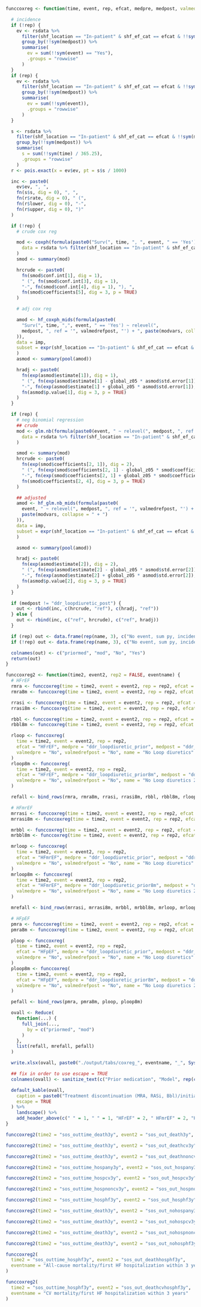 ```r

funccoxreg <- function(time, event, rep, efcat, medpre, medpost, valmedpre = "Yes", valmedrefpost = "Yes", name) {

  # incidence
  if (!rep) {
    ev <- rsdata %>%
      filter(shf_location == "In-patient" & shf_ef_cat == efcat & !!sym(medpre) == valmedpre) %>%
      group_by(!!sym(medpost)) %>%
      summarise(
        ev = sum(!!sym(event) == "Yes"),
        .groups = "rowwise"
      )
  }
  if (rep) {
    ev <- rsdata %>%
      filter(shf_location == "In-patient" & shf_ef_cat == efcat & !!sym(medpre) == valmedpre) %>%
      group_by(!!sym(medpost)) %>%
      summarise(
        ev = sum(!!sym(event)),
        .groups = "rowwise"
      )
  }

  s <- rsdata %>%
    filter(shf_location == "In-patient" & shf_ef_cat == efcat & !!sym(medpre) == valmedpre) %>%
    group_by(!!sym(medpost)) %>%
    summarise(
      s = sum(!!sym(time) / 365.25),
      .groups = "rowwise"
    )
  r <- pois.exact(x = ev$ev, pt = s$s / 1000)

  inc <- paste0(
    ev$ev, ", ",
    fn(s$s, dig = 0), ", ",
    fn(r$rate, dig = 0), " (",
    fn(r$lower, dig = 0), "-",
    fn(r$upper, dig = 0), ")"
  )

  if (!rep) {
    # crude cox reg

    mod <- coxph(formula(paste0("Surv(", time, ", ", event, " == 'Yes') ~ relevel(", medpost, ", ref = '", valmedrefpost, "')")),
      data = rsdata %>% filter(shf_location == "In-patient" & shf_ef_cat == efcat & !!sym(medpre) == valmedpre)
    )
    smod <- summary(mod)

    hrcrude <- paste0(
      fn(smod$conf.int[1], dig = 1),
      " (", fn(smod$conf.int[3], dig = 1),
      "-", fn(smod$conf.int[4], dig = 1), "), ",
      fn(smod$coefficients[5], dig = 3, p = TRUE)
    )

    # adj cox reg

    amod <- hf_coxph_mids(formula(paste0(
      "Surv(", time, ",", event, " == 'Yes') ~ relevel(",
      medpost, ", ref = '", valmedrefpost, "') + ", paste(modvars, collapse = " + ")
    )),
    data = imp,
    subset = expr(shf_location == "In-patient" & shf_ef_cat == efcat & !!sym(medpre) == valmedpre)
    )
    asmod <- summary(pool(amod))

    hradj <- paste0(
      fn(exp(asmod$estimate[1]), dig = 1),
      " (", fn(exp(asmod$estimate[1] - global_z05 * asmod$std.error[1]), dig = 1),
      "-", fn(exp(asmod$estimate[1] + global_z05 * asmod$std.error[1]), dig = 1), "), ",
      fn(asmod$p.value[1], dig = 3, p = TRUE)
    )
  }

  if (rep) {
    # neg binomial regression
    ## crude
    mod <- glm.nb(formula(paste0(event, " ~ relevel(", medpost, ", ref = '", valmedrefpost, "') + offset(log(", time, "))")),
      data = rsdata %>% filter(shf_location == "In-patient" & shf_ef_cat == efcat & !!sym(medpre) == valmedpre)
    )

    smod <- summary(mod)
    hrcrude <- paste0(
      fn(exp(smod$coefficients[2, 1]), dig = 2),
      " (", fn(exp(smod$coefficients[2, 1] - global_z05 * smod$coefficients[2, 2]), dig = 2),
      "-", fn(exp(smod$coefficients[2, 1] + global_z05 * smod$coefficients[2, 2]), dig = 2), "), ",
      fn(smod$coefficients[2, 4], dig = 3, p = TRUE)
    )

    ## adjusted
    amod <- hf_glm.nb_mids(formula(paste0(
      event, " ~ relevel(", medpost, ", ref = '", valmedrefpost, "') + offset(log(", time, ")) +",
      paste(modvars, collapse = " + ")
    )),
    data = imp,
    subset = expr(shf_location == "In-patient" & shf_ef_cat == efcat & !!sym(medpre) == valmedpre)
    )

    asmod <- summary(pool(amod))

    hradj <- paste0(
      fn(exp(asmod$estimate[2]), dig = 2),
      " (", fn(exp(asmod$estimate[2] - global_z05 * asmod$std.error[2]), dig = 2),
      "-", fn(exp(asmod$estimate[2] + global_z05 * asmod$std.error[2]), dig = 2), "), ",
      fn(asmod$p.value[2], dig = 3, p = TRUE)
    )
  }

  if (medpost != "ddr_loopdiuretic_post") {
    out <- rbind(inc, c(hrcrude, "ref"), c(hradj, "ref"))
  } else {
    out <- rbind(inc, c("ref", hrcrude), c("ref", hradj))
  }

  if (rep) out <- data.frame(rep(name, 3), c("No event, sum py, incidence per 1000 py", "Crude IRR (95% CI), p", "Adjusted IRR (95% CI), p"), out)
  if (!rep) out <- data.frame(rep(name, 3), c("No event, sum py, incidence per 1000 py", "Crude HR (95% CI), p", "Adjusted HR (95% CI), p"), out)

  colnames(out) <- c("priormed", "mod", "No", "Yes")
  return(out)
}

funccoxreg2 <- function(time2, event2, rep2 = FALSE, eventname) {
  # HFrEF
  rmra <- funccoxreg(time = time2, event = event2, rep = rep2, efcat = "HFrEF", medpre = "ddr_mra_prior", medpost = "ddr_mra_post", name = "MRA")
  rmra8m <- funccoxreg(time = time2, event = event2, rep = rep2, efcat = "HFrEF", medpre = "ddr_mra_prior8m", medpost = "ddr_mra_post", name = "MRA 2 dd/8 mo")

  rrasi <- funccoxreg(time = time2, event = event2, rep = rep2, efcat = "HFrEF", medpre = "ddr_rasi_prior", medpost = "ddr_rasi_post", name = "RASi")
  rrasi8m <- funccoxreg(time = time2, event = event2, rep = rep2, efcat = "HFrEF", medpre = "ddr_rasi_prior8m", medpost = "ddr_rasi_post", name = "RASi 2 dd/8 mo")

  rbbl <- funccoxreg(time = time2, event = event2, rep = rep2, efcat = "HFrEF", medpre = "ddr_bbl_prior", medpost = "ddr_bbl_post", name = "Bbl")
  rbbl8m <- funccoxreg(time = time2, event = event2, rep = rep2, efcat = "HFrEF", medpre = "ddr_bbl_prior8m", medpost = "ddr_bbl_post", name = "Bbl 2 dd/8 mo")

  rloop <- funccoxreg(
    time = time2, event = event2, rep = rep2,
    efcat = "HFrEF", medpre = "ddr_loopdiuretic_prior", medpost = "ddr_loopdiuretic_post",
    valmedpre = "No", valmedrefpost = "No", name = "No Loop diuretics"
  )
  rloop8m <- funccoxreg(
    time = time2, event = event2, rep = rep2,
    efcat = "HFrEF", medpre = "ddr_loopdiuretic_prior8m", medpost = "ddr_loopdiuretic_post",
    valmedpre = "No", valmedrefpost = "No", name = "No Loop diuretics 2 dd/8 mo"
  )

  refall <- bind_rows(rmra, rmra8m, rrasi, rrasi8m, rbbl, rbbl8m, rloop, rloop8m)

  # HFmrEF
  mrrasi <- funccoxreg(time = time2, event = event2, rep = rep2, efcat = "HFmrEF", medpre = "ddr_rasi_prior", medpost = "ddr_rasi_post", name = "RASi")
  mrrasi8m <- funccoxreg(time = time2, event = event2, rep = rep2, efcat = "HFmrEF", medpre = "ddr_rasi_prior8m", medpost = "ddr_rasi_post", name = "RASi 2 dd/8 mo")

  mrbbl <- funccoxreg(time = time2, event = event2, rep = rep2, efcat = "HFmrEF", medpre = "ddr_bbl_prior", medpost = "ddr_bbl_post", name = "Bbl")
  mrbbl8m <- funccoxreg(time = time2, event = event2, rep = rep2, efcat = "HFmrEF", medpre = "ddr_bbl_prior8m", medpost = "ddr_bbl_post", name = "Bbl 2 dd/8 mo")

  mrloop <- funccoxreg(
    time = time2, event = event2, rep = rep2,
    efcat = "HFmrEF", medpre = "ddr_loopdiuretic_prior", medpost = "ddr_loopdiuretic_post",
    valmedpre = "No", valmedrefpost = "No", name = "No Loop diuretics"
  )
  mrloop8m <- funccoxreg(
    time = time2, event = event2, rep = rep2,
    efcat = "HFmrEF", medpre = "ddr_loopdiuretic_prior8m", medpost = "ddr_loopdiuretic_post",
    valmedpre = "No", valmedrefpost = "No", name = "No Loop diuretics 2 dd/8 mo"
  )

  mrefall <- bind_rows(mrrasi, mrrasi8m, mrbbl, mrbbl8m, mrloop, mrloop8m)

  # HFpEF
  pmra <- funccoxreg(time = time2, event = event2, rep = rep2, efcat = "HFpEF", medpre = "ddr_mra_prior", medpost = "ddr_mra_post", name = "MRA")
  pmra8m <- funccoxreg(time = time2, event = event2, rep = rep2, efcat = "HFpEF", medpre = "ddr_mra_prior8m", medpost = "ddr_mra_post", name = "MRA 2 dd/8 mo")

  ploop <- funccoxreg(
    time = time2, event = event2, rep = rep2,
    efcat = "HFpEF", medpre = "ddr_loopdiuretic_prior", medpost = "ddr_loopdiuretic_post",
    valmedpre = "No", valmedrefpost = "No", name = "No Loop diuretics"
  )
  ploop8m <- funccoxreg(
    time = time2, event = event2, rep = rep2,
    efcat = "HFpEF", medpre = "ddr_loopdiuretic_prior8m", medpost = "ddr_loopdiuretic_post",
    valmedpre = "No", valmedrefpost = "No", name = "No Loop diuretics 2 dd/8 mo"
  )

  pefall <- bind_rows(pmra, pmra8m, ploop, ploop8m)

  ovall <- Reduce(
    function(...) {
      full_join(...,
        by = c("priormed", "mod")
      )
    },
    list(refall, mrefall, pefall)
  )

  write.xlsx(ovall, paste0("./output/tabs/coxreg_", eventname, "_", Sys.Date(), ".xlsx"), rowNames = FALSE)

  ## fix in order to use escape = TRUE
  colnames(ovall) <- sanitize_text(c("Prior medication", "Model", rep(c("No treatment", "Treatment"), 3)))

  default_kable(ovall,
    caption = paste0("Treatment discontinuation (MRA, RASi, Bbl)/initiation (Loopdiuretics) - ", eventname),
    escape = TRUE
  ) %>%
    landscape() %>%
    add_header_above(c(" " = 1, " " = 1, "HFrEF" = 2, " HFmrEF" = 2, "HFpEF" = 2))
}
```

```r

funccoxreg2(time2 = "sos_outtime_death3y", event2 = "sos_out_death3y", eventname = "All-cause mortality within 3 years")
```

```r

funccoxreg2(time2 = "sos_outtime_death3y", event2 = "sos_out_deathcv3y", eventname = "CV mortality within 3 years")
```

```r

funccoxreg2(time2 = "sos_outtime_death3y", event2 = "sos_out_deathnoncv3y", eventname = "Non-CV mortality within 3 years")
```

```r

funccoxreg2(time2 = "sos_outtime_hospany3y", event2 = "sos_out_hospany3y", eventname = "First all-cause hospitalization within 3 years")
```

```r

funccoxreg2(time2 = "sos_outtime_hospcv3y", event2 = "sos_out_hospcv3y", eventname = "First CV hospitalization within 3 years")
```

```r

funccoxreg2(time2 = "sos_outtime_hospnoncv3y", event2 = "sos_out_hospnoncv3y", eventname = "First non-CV hospitalization within 3 years")
```

```r

funccoxreg2(time2 = "sos_outtime_hosphf3y", event2 = "sos_out_hosphf3y", eventname = "First HF hospitalization within 3 years")
```

```r

funccoxreg2(time2 = "sos_outtime_death3y", event2 = "sos_out_nohospany3y", rep2 = TRUE, eventname = "All-cause hospitalization within 3 years")
```

```r

funccoxreg2(time2 = "sos_outtime_death3y", event2 = "sos_out_nohospcv3y", rep2 = TRUE, eventname = "CV hospitalization within 3 years")
```

```r

funccoxreg2(time2 = "sos_outtime_death3y", event2 = "sos_out_nohospnoncv3y", rep2 = TRUE, eventname = "Non-CV hospitalization within 3 years")
```

```r

funccoxreg2(time2 = "sos_outtime_death3y", event2 = "sos_out_nohosphf3y", rep2 = TRUE, eventname = "HF hospitalization within 3 years")
```

```r

funccoxreg2(
  time2 = "sos_outtime_hosphf3y", event2 = "sos_out_deathhosphf3y",
  eventname = "All-cause mortality/first HF hospitalization within 3 years"
)
```

```r

funccoxreg2(
  time2 = "sos_outtime_hosphf3y", event2 = "sos_out_deathcvhosphf3y",
  eventname = "CV mortality/first HF hospitalization within 3 years"
)
```
